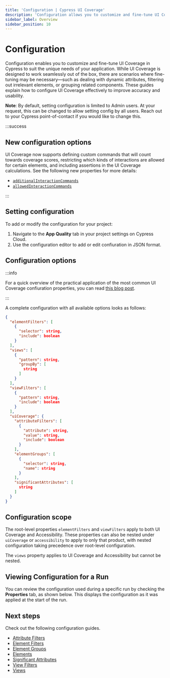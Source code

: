 ```yaml
---
title: 'Configuration | Cypress UI Coverage'
description: 'Configuration allows you to customize and fine-tune UI Coverage in Cypress to suit specific needs and scenarios.'
sidebar_label: Overview
sidebar_position: 10
---
```


<ProductHeading product="ui-coverage" />

# Configuration

Configuration enables you to customize and fine-tune UI Coverage in Cypress to suit the unique needs of your application. While UI Coverage is designed to work seamlessly out of the box, there are scenarios where fine-tuning may be necessary—such as dealing with dynamic attributes, filtering out irrelevant elements, or grouping related components. These guides explain how to configure UI Coverage effectively to improve accuracy and usability.

**Note**: By default, setting configuration is limited to Admin users. At your request, this can be changed to allow setting config by all users. Reach out to your Cypress point-of-contact if you would like to change this.

:::success

## New configuration options

UI Coverage now supports defining custom commands that will count towards coverage scores, restricting which kinds of interactions are allowed for certain elements, and including assertions in the UI Coverage calculations. See the following new properties for more details:

- [`additionalInteractionCommands`](/ui-coverage/configuration/additionalinteractioncommands)
- [`allowedInteractionCommands`](/ui-coverage/configuration/allowedinteractioncommands)

:::

## Setting configuration

To add or modify the configuration for your project:

1. Navigate to the **App Quality** tab in your project settings on Cypress Cloud.
2. Use the configuration editor to add or edit confiuration in JSON format.

<DocsImage
  src="/img/ui-coverage/configuration/cypress-ui-coverage-configuration-editor.png"
  alt="The Cypress Cloud UI showing the configuration editor"
/>

## Configuration options

:::info

For a quick overview of the practical application of the most common UI Coverage confiuration properties, you can read [this blog post](https://www.cypress.io/blog/making-the-most-of-ui-coverage).

:::

A complete configuration with all available options looks as follows:

```json
{
  "elementFilters": [
    {
      "selector": string,
      "include": boolean
    }
  ],
  "views": [
    {
      "pattern": string,
      "groupBy": [
        string
      ]
    }
  ],
  "viewFilters": [
    {
      "pattern": string,
      "include": boolean
    }
  ],
  "uiCoverage": {
    "attributeFilters": [
      {
        "attribute": string,
        "value": string,
        "include": boolean
      }
    ],
    "elementGroups": [
      {
        "selector": string,
        "name": string
      }
    ],
    "significantAttributes": [
      string
    ]
  }
}
```

## Configuration scope

The root-level properties `elementFilters` and `viewFilters` apply to both UI Coverage and Accessibility. These properties can also be nested under `uiCoverage` or `accessibility` to apply to only that product, with nested configuration taking precedence over root-level configuration.

The `views` property applies to UI Coverage and Accessibility but cannot be nested.

## Viewing Configuration for a Run

You can review the configuration used during a specific run by checking the **Properties** tab, as shown below. This displays the configuration as it was applied at the start of the run.

<DocsImage
  src="/img/accessibility/configuration/cypress-cloud-properties-tab-application-quality-config.png"
  alt="The properties tab for a run, with an Application Quality section at the bottom"
/>

## Next steps

Check out the following configuration guides.

- [Attribute Filters](/ui-coverage/configuration/attributefilters)
- [Element Filters](/ui-coverage/configuration/elementfilters)
- [Element Groups](/ui-coverage/configuration/elementgroups)
- [Elements](/ui-coverage/configuration/elements)
- [Significant Attributes](/ui-coverage/configuration/significantattributes)
- [View Filters](/ui-coverage/configuration/viewfilters)
- [Views](/ui-coverage/configuration/views)
